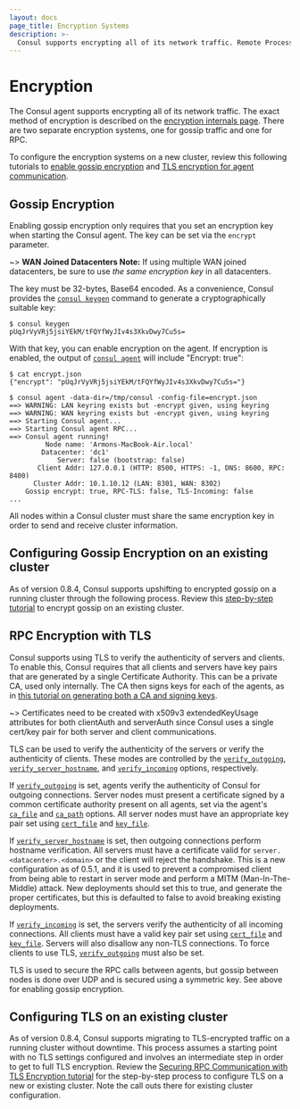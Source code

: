 ```yaml
---
layout: docs
page_title: Encryption Systems
description: >-
  Consul supports encrypting all of its network traffic. Remote Process Calls (RPCs) between client and server agents can be encrypted with TLS and authenticated with certificates. Gossip communication between all agents can also be encrypted.
---
```


# Encryption

The Consul agent supports encrypting all of its network traffic. The exact method of encryption is described on the [encryption internals page](/consul/docs/security). There are two separate encryption systems, one for gossip traffic and one for RPC.

To configure the encryption systems on a new cluster, review this following tutorials to [enable gossip encryption](/consul/tutorials/security/gossip-encryption-secure?utm_source=consul.io&utm_medium=docs) and [TLS encryption for agent communication](/consul/tutorials/security/tls-encryption-secure?utm_source=docs).

## Gossip Encryption

Enabling gossip encryption only requires that you set an encryption key when starting the Consul agent. The key can be set via the `encrypt` parameter.

~> **WAN Joined Datacenters Note:** If using multiple WAN joined datacenters, be sure to use _the same encryption key_ in all datacenters.

The key must be 32-bytes, Base64 encoded. As a convenience, Consul provides the [`consul keygen`](/consul/commands/keygen) command to generate a cryptographically suitable key:

```shell-session
$ consul keygen
pUqJrVyVRj5jsiYEkM/tFQYfWyJIv4s3XkvDwy7Cu5s=
```

With that key, you can enable encryption on the agent. If encryption is enabled, the output of [`consul agent`](/consul/commands/agent) will include "Encrypt: true":

```shell-session
$ cat encrypt.json
{"encrypt": "pUqJrVyVRj5jsiYEkM/tFQYfWyJIv4s3XkvDwy7Cu5s="}

$ consul agent -data-dir=/tmp/consul -config-file=encrypt.json
==> WARNING: LAN keyring exists but -encrypt given, using keyring
==> WARNING: WAN keyring exists but -encrypt given, using keyring
==> Starting Consul agent...
==> Starting Consul agent RPC...
==> Consul agent running!
         Node name: 'Armons-MacBook-Air.local'
        Datacenter: 'dc1'
            Server: false (bootstrap: false)
       Client Addr: 127.0.0.1 (HTTP: 8500, HTTPS: -1, DNS: 8600, RPC: 8400)
      Cluster Addr: 10.1.10.12 (LAN: 8301, WAN: 8302)
    Gossip encrypt: true, RPC-TLS: false, TLS-Incoming: false
...
```

All nodes within a Consul cluster must share the same encryption key in order to send and receive cluster information.

## Configuring Gossip Encryption on an existing cluster

As of version 0.8.4, Consul supports upshifting to encrypted gossip on a running cluster through the following process. Review this [step-by-step tutorial](/consul/tutorials/security/gossip-encryption-secure?utm_source=consul.io&utm_medium=docs#enable-gossip-encryption-existing-cluster) to encrypt gossip on an existing cluster.

## RPC Encryption with TLS

Consul supports using TLS to verify the authenticity of servers and clients. To enable this, Consul requires that all clients and servers have key pairs that are generated by a single Certificate Authority. This can be a private CA, used only internally. The CA then signs keys for each of the agents, as in [this tutorial on generating both a CA and signing keys](/consul/tutorials/security/tls-encryption-secure?utm_source=docs).

~> Certificates need to be created with x509v3 extendedKeyUsage attributes for both clientAuth and serverAuth since Consul uses a single cert/key pair for both server and client communications.

TLS can be used to verify the authenticity of the servers or verify the authenticity of clients. These modes are controlled by the [`verify_outgoing`](/consul/docs/reference/agent#tls_internal_rpc_verify_outgoing), [`verify_server_hostname`](/consul/docs/reference/agent#tls_internal_rpc_verify_server_hostname), and [`verify_incoming`](/consul/docs/reference/agent#tls_internal_rpc_verify_incoming) options, respectively.

If [`verify_outgoing`](/consul/docs/reference/agent#tls_internal_rpc_verify_outgoing) is set, agents verify the authenticity of Consul for outgoing connections. Server nodes must present a certificate signed by a common certificate authority present on all agents, set via the agent's [`ca_file`](/consul/docs/reference/agent#tls_internal_rpc_ca_file) and [`ca_path`](/consul/docs/reference/agent#tls_internal_rpc_ca_path) options. All server nodes must have an appropriate key pair set using [`cert_file`](/consul/docs/reference/agent#tls_internal_rpc_cert_file) and [`key_file`](/consul/docs/reference/agent#tls_internal_rpc_key_file).

If [`verify_server_hostname`](/consul/docs/reference/agent#tls_internal_rpc_verify_server_hostname) is set, then outgoing connections perform hostname verification. All servers must have a certificate valid for `server.<datacenter>.<domain>` or the client will reject the handshake. This is a new configuration as of 0.5.1, and it is used to prevent a compromised client from being able to restart in server mode and perform a MITM (Man-In-The-Middle) attack. New deployments should set this to true, and generate the proper certificates, but this is defaulted to false to avoid breaking existing deployments.

If [`verify_incoming`](/consul/docs/reference/agent#tls_internal_rpc_verify_incoming) is set, the servers verify the authenticity of all incoming connections. All clients must have a valid key pair set using [`cert_file`](/consul/docs/reference/agent#tls_internal_rpc_cert_file) and [`key_file`](/consul/docs/reference/agent#tls_internal_rpc_key_file). Servers will also disallow any non-TLS connections. To force clients to use TLS, [`verify_outgoing`](/consul/docs/reference/agent#tls_internal_rpc_verify_outgoing) must also be set.

TLS is used to secure the RPC calls between agents, but gossip between nodes is done over UDP and is secured using a symmetric key. See above for enabling gossip encryption.

## Configuring TLS on an existing cluster

As of version 0.8.4, Consul supports migrating to TLS-encrypted traffic on a running cluster without downtime. This process assumes a starting point with no TLS settings configured and involves an intermediate step in order to get to full TLS encryption. Review the [Securing RPC Communication with TLS Encryption tutorial](/consul/tutorials/security/tls-encryption-secure?utm_source=docs) for the step-by-step process to configure TLS on a new or existing cluster. Note the call outs there for existing cluster configuration.